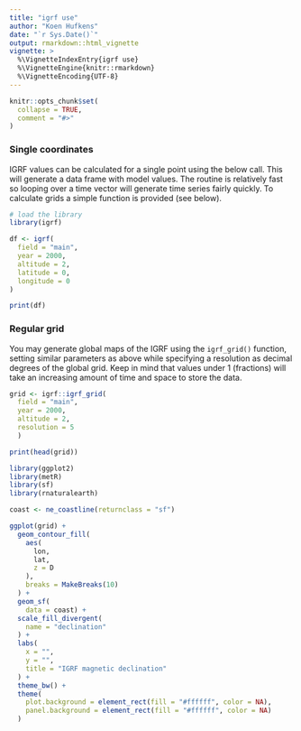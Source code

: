 ```yaml
---
title: "igrf use"
author: "Koen Hufkens"
date: "`r Sys.Date()`"
output: rmarkdown::html_vignette
vignette: >
  %\VignetteIndexEntry{igrf use}
  %\VignetteEngine{knitr::rmarkdown}
  %\VignetteEncoding{UTF-8}
---
```


```r
knitr::opts_chunk$set(
  collapse = TRUE,
  comment = "#>"
)

```

### Single coordinates

IGRF values can be calculated for a single point using the below call. This will generate a data frame with model values. The routine is relatively fast so looping over a time vector will generate time series fairly quickly. To calculate grids a simple function is provided (see below).

```r
# load the library
library(igrf)

df <- igrf(
  field = "main",
  year = 2000,
  altitude = 2,
  latitude = 0,
  longitude = 0
)

print(df)
```

### Regular grid

You may generate global maps of the IGRF using the `igrf_grid()` function, setting similar parameters as above while specifying a resolution as decimal degrees of the global grid. Keep in mind that values under 1 (fractions) will take an increasing amount of time and space to store the data.

```r
grid <- igrf::igrf_grid(
  field = "main",
  year = 2000,
  altitude = 2,
  resolution = 5
  )

print(head(grid))
```

```r
library(ggplot2)
library(metR)
library(sf)
library(rnaturalearth)

coast <- ne_coastline(returnclass = "sf")

ggplot(grid) +
  geom_contour_fill(
    aes(
      lon,
      lat,
      z = D
    ),
    breaks = MakeBreaks(10)
  ) +
  geom_sf(
    data = coast) +
  scale_fill_divergent(
    name = "declination"
  ) +
  labs(
    x = "",
    y = "",
    title = "IGRF magnetic declination"
  ) +
  theme_bw() +
  theme(
    plot.background = element_rect(fill = "#ffffff", color = NA),
    panel.background = element_rect(fill = "#ffffff", color = NA)
  )
```
